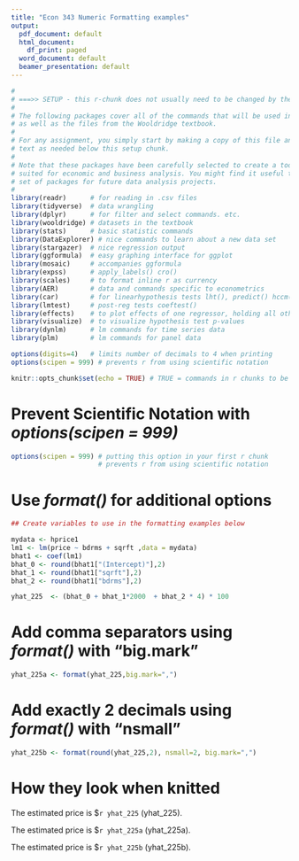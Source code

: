 ```yaml
---
title: "Econ 343 Numeric Formatting examples"
output:
  pdf_document: default
  html_document:
    df_print: paged
  word_document: default
  beamer_presentation: default
---
```


```r
#
# ===>> SETUP - this r-chunk does not usually need to be changed by the student.
#
# The following packages cover all of the commands that will be used in this class,
# as well as the files from the Wooldridge textbook.
# 
# For any assignment, you simply start by making a copy of this file and add the R chunks and
# text as needed below this setup chunk. 
#
# Note that these packages have been carefully selected to create a toolkit that is ideally
# suited for economic and business analysis. You might find it useful to keep this template and
# set of packages for future data analysis projects.
#
library(readr)      # for reading in .csv files
library(tidyverse)  # data wrangling
library(dplyr)      # for filter and select commands. etc.
library(wooldridge) # datasets in the textbook
library(stats)      # basic statistic commands
library(DataExplorer) # nice commands to learn about a new data set
library(stargazer)  # nice regression output
library(ggformula)  # easy graphing interface for ggplot
library(mosaic)     # accompanies ggformula
library(expss)      # apply_labels() cro()
library(scales)     # to format inline r as currency
library(AER)        # data and commands specific to econometrics
library(car)        # for linearhypothesis tests lht(), predict() hccm() heterosced.
library(lmtest)     # post-reg tests coeftest()
library(effects)    # to plot effects of one regressor, holding all others constant
library(visualize)  # to visualize hypothesis test p-values
library(dynlm)      # lm commands for time series data
library(plm)        # lm commands for panel data

options(digits=4)   # limits number of decimals to 4 when printing
options(scipen = 999) # prevents r from using scientific notation

knitr::opts_chunk$set(echo = TRUE) # TRUE = commands in r chunks to be echoed in outfile
```

# Prevent Scientific Notation with *options(scipen = 999)*

```r
options(scipen = 999) # putting this option in your first r chunk
                      # prevents r from using scientific notation
```

# Use *format()* for additional options

```r
## Create variables to use in the formatting examples below

mydata <- hprice1
lm1 <- lm(price ~ bdrms + sqrft ,data = mydata)
bhat1 <- coef(lm1)
bhat_0 <- round(bhat1["(Intercept)"],2)
bhat_1 <- round(bhat1["sqrft"],2)
bhat_2 <- round(bhat1["bdrms"],2)

yhat_225  <- (bhat_0 + bhat_1*2000  + bhat_2 * 4) * 100

```


# Add comma separators using *format()* with "big.mark"

```r

yhat_225a <- format(yhat_225,big.mark=",")

```



# Add exactly 2 decimals using *format()* with "nsmall"
```r

yhat_225b <- format(round(yhat_225,2), nsmall=2, big.mark=",") 


```

# How they look when knitted

The estimated price is \$`r yhat_225` (yhat_225). 


The estimated price is \$`r yhat_225a` (yhat_225a).


The estimated price is \$`r yhat_225b` (yhat_225b).
